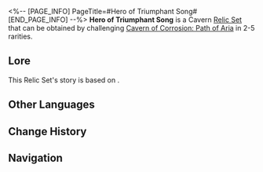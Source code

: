 <%-- [PAGE_INFO]
PageTitle=#Hero of Triumphant Song#
[END_PAGE_INFO] --%>
{{Relic Set Infobox
|id           = 81234
|image1       = Item Hero of Triumphant Song.png{{subst:void|<!--$UPLOAD:<<SpriteOutput/ItemFigures/71040.png>-<Item Hero of Triumphant Song.png>-<Relic Icons>>-->}}
|type         = Cavern Relic
|2pcBonus     = Increases ATK by 12%.
|4pcBonus     = While the wearer's memosprite is on the field, increases the wearer's SPD by 6%. When the wearer's memosprite attacks, increases the wearer's and memosprite's CRIT DMG by 30%, lasting for 2 turn(s).
|head         = Hero's Wreath of Championship
|hand         = Hero's Gilded Bracers
|body         = Hero's Gallant Golden Armor
|feet         = Hero's Firechasing Shinguard
|rarity       = 2345
|source2.1    = [[Cavern of Corrosion: Path of Aria]]
|source3.1    = [[Cavern of Corrosion: Path of Aria]]
|source4.1    = [[Cavern of Corrosion: Path of Aria]]
|source5.1    = [[Cavern of Corrosion: Path of Aria]]
|source5.2    = [[Synthesize Relics]]
|utility1     = 
|utility2     = 
|utility3     = 
}}
'''Hero of Triumphant Song''' is a Cavern [[Relic/Sets|Relic Set]] that can be obtained by challenging [[Cavern of Corrosion: Path of Aria]] in 2-5{{Icon/Stars|1}} rarities.

==Lore==
This Relic Set's story is based on {{tx}}.
{{Relic Lore|Hero of Triumphant Song}}

==Other Languages==
{{Other Languages
|en   = Hero of Triumphant Song
|zhs  = 凯歌祝捷的英豪
|zht  = 凱歌祝捷的英豪
|ja   = 凱歌を揚げる英雄
|ko   = 개선가를 울리는 영웅
|es   = Héroe de la epopeya triunfal
|fr   = Héros de la chanson triomphale
|ru   = Воспетый эпосом герой
|th   = Hero of Triumphant Song
|vi   = Anh Hùng Ca Khúc Khải Hoàn
|de   = Held des Lobgesangs
|id   = Hero of Triumphant Song
|pt   = Herói da Melodia Triunfante
}}

==Change History==
{{Change History|3.0}}

==Navigation==
{{Relic Set Navbox}}